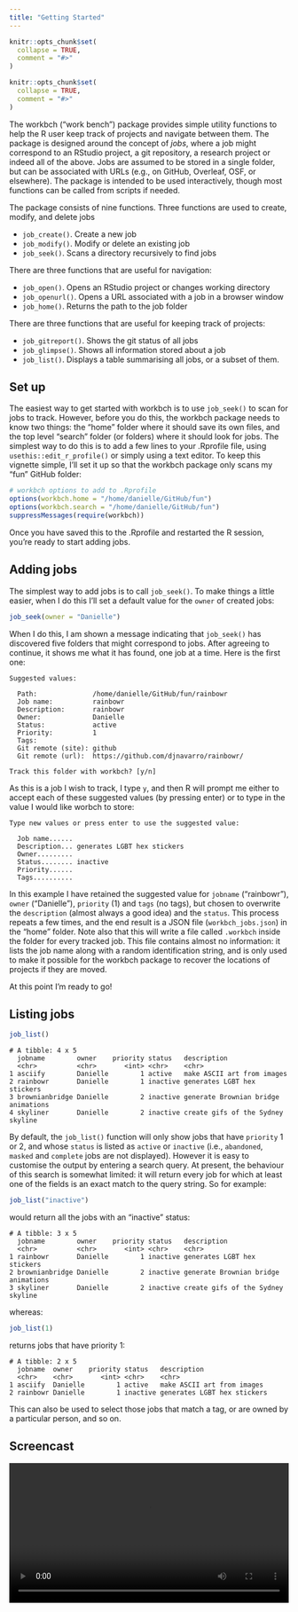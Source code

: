 ```yaml
---
title: "Getting Started"
---
```


```r
knitr::opts_chunk$set(
  collapse = TRUE,
  comment = "#>"
)
```


```r
knitr::opts_chunk$set(
  collapse = TRUE,
  comment = "#>"
)
```

The workbch ("work bench") package provides simple utility functions to help the R user keep track of projects and navigate between them. The package is designed around the concept of *jobs*, where a job might correspond to an RStudio project, a git repository, a research project or indeed all of the above. Jobs are assumed to be stored in a single folder, but can be associated with URLs (e.g., on GitHub, Overleaf, OSF, or elsewhere). The package is intended to be used interactively, though most functions can be called from scripts if needed.

The package consists of nine functions. Three functions are used to create, modify, and delete jobs

- `job_create()`. Create a new job
- `job_modify()`. Modify or delete an existing job
- `job_seek()`. Scans a directory recursively to find jobs

There are three functions that are useful for navigation:

- `job_open()`. Opens an RStudio project or changes working directory
- `job_openurl()`. Opens a URL associated with a job in a browser window
- `job_home()`. Returns the path to the job folder

There are three functions that are useful for keeping track of projects:

- `job_gitreport()`. Shows the git status of all jobs
- `job_glimpse()`. Shows all information stored about a job
- `job_list()`. Displays a table summarising all jobs, or a subset of them.



## Set up

The easiest way to get started with workbch is to use `job_seek()` to scan for jobs to track. However, before you do this, the workbch package needs to know two things: the "home" folder where it should save its own files, and the top level "search" folder (or folders) where it should look for jobs. The simplest way to do this is to add a few lines to your .Rprofile file, using `usethis::edit_r_profile()` or simply using a text editor. To keep this vignette simple, I'll set it up so that the workbch package only scans my "fun" GitHub folder:

```r
# workbch options to add to .Rprofile
options(workbch.home = "/home/danielle/GitHub/fun")
options(workbch.search = "/home/danielle/GitHub/fun")
suppressMessages(require(workbch))
```

Once you have saved this to the .Rprofile and restarted the R session, you're ready to start adding jobs.

## Adding jobs

The simplest way to add jobs is to call `job_seek()`. To make things a little easier, when I do this I'll set a default value for the `owner` of created jobs:

```r
job_seek(owner = "Danielle")
```

When I do this, I am shown a message indicating that `job_seek()` has discovered five folders that might correspond to jobs. After agreeing to continue, it shows me what it has found, one job at a time. Here is the first one:

```
Suggested values:

  Path:              /home/danielle/GitHub/fun/rainbowr 
  Job name:          rainbowr 
  Description:       rainbowr 
  Owner:             Danielle 
  Status:            active 
  Priority:          1 
  Tags:               
  Git remote (site): github 
  Git remote (url):  https://github.com/djnavarro/rainbowr/ 

Track this folder with workbch? [y/n] 
```

As this is a job I wish to track, I type `y`, and then R will prompt me either to accept each of these suggested values (by pressing enter) or to type in the value I would like worbch to store:

```
Type new values or press enter to use the suggested value:

  Job name...... 
  Description... generates LGBT hex stickers
  Owner......... 
  Status........ inactive
  Priority...... 
  Tags.......... 
```

In this example I have retained the suggested value for `jobname` ("rainbowr"), `owner` ("Danielle"), `priority` (1) and `tags` (no tags), but chosen to overwrite the `description` (almost always a good idea) and the `status`. This process repeats a few times, and the end result is a JSON file (`workbch_jobs.json`) in the "home" folder. Note also that this will write a file called `.workbch` inside the folder for every tracked job. This file contains almost no information: it lists the job name along with a random identification string, and is only used to make it possible for the workbch package to recover the locations of projects if they are moved. 

At this point I'm ready to go!

## Listing jobs

```r
job_list()
```

```
# A tibble: 4 x 5
  jobname        owner    priority status   description                        
  <chr>          <chr>       <int> <chr>    <chr>                              
1 asciify        Danielle        1 active   make ASCII art from images         
2 rainbowr       Danielle        1 inactive generates LGBT hex stickers        
3 brownianbridge Danielle        2 inactive generate Brownian bridge animations
4 skyliner       Danielle        2 inactive create gifs of the Sydney skyline  
```

By default, the `job_list()` function will only show jobs that have `priority` 1 or 2, and whose `status` is listed as `active` or `inactive` (i.e., `abandoned`, `masked` and `complete` jobs are not displayed). However it is easy to customise the output by entering a search query. At present, the behaviour of this search is somewhat limited: it will return every job for which at least one of the fields is an exact match to the query string. So for example:

```r
job_list("inactive")
```

would return all the jobs with an "inactive" status:

```
# A tibble: 3 x 5
  jobname        owner    priority status   description                        
  <chr>          <chr>       <int> <chr>    <chr>                              
1 rainbowr       Danielle        1 inactive generates LGBT hex stickers        
2 brownianbridge Danielle        2 inactive generate Brownian bridge animations
3 skyliner       Danielle        2 inactive create gifs of the Sydney skyline  
```

whereas:

```r
job_list(1)
```

returns jobs that have priority 1:

```
# A tibble: 2 x 5
  jobname  owner    priority status   description                
  <chr>    <chr>       <int> <chr>    <chr>                      
1 asciify  Danielle        1 active   make ASCII art from images 
2 rainbowr Danielle        1 inactive generates LGBT hex stickers
```

This can also be used to select those jobs that match a tag, or are owned by a particular person, and so on.

## Screencast

<video width="100%" controls>
  <source src="setup.mp4" type="video/mp4">
Your browser does not support the video tag.
</video> 
